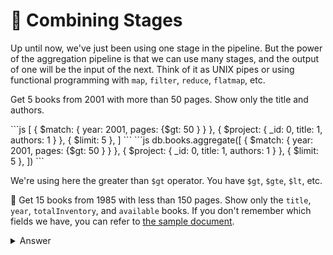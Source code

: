 
# 👐 Combining Stages

Up until now, we've just been using one stage in the pipeline. But the power of the aggregation pipeline is that we can use many stages, and the output of one will be the input of the next. Think of it as UNIX pipes or using functional programming with `map`, `filter`, `reduce`, `flatmap`, etc.

Get 5 books from 2001 with more than 50 pages. Show only the title and authors.

<Tabs groupId="aggregations">
  <TabItem value="atlas" label="Atlas UI">
```js
[
  { $match: { year: 2001, pages: {$gt: 50 } } },
  { $project: { _id: 0, title: 1, authors: 1 } },
  { $limit: 5 },
]
```
  </TabItem>
  <TabItem value="mongodb-shell" label="MongoDB Shell">
```js
db.books.aggregate([
  { $match: { year: 2001, pages: {$gt: 50 } } },
  { $project: { _id: 0, title: 1, authors: 1 } },
  { $limit: 5 },
])
```
  </TabItem>
</Tabs>

We're using here the greater than `$gt` operator. You have `$gt`, `$gte`, `$lt`, etc.

👐 Get 15 books from 1985 with less than 150 pages. Show only the `title`, `year`, `totalInventory`, and `available` books. If you don't remember which fields we have, you can refer to [the sample document](/docs/simple-queries/project).

<details>
<summary>Answer</summary>
<div>

<Tabs groupId="aggregations">
  <TabItem value="atlas" label="Atlas UI">
```js
[
  { $match: { year: 1985, pages: { $lt: 150 } } },
  { $project: { _id: 0, title: 1, year: 1, totalInventory: 1, available: 1 } },
  { $limit: 15 },
]
```

  </TabItem>
  <TabItem value="mongodb-shell" label="MongoDB Shell">
```js
db.books.aggregate([
  { $match: { year: 1985, pages: { $lt: 150 } } },
  { $project: { _id: 0, title: 1, year: 1, totalInventory: 1, available: 1 } },
  { $limit: 15 },
])
```
  </TabItem>
</Tabs>

</div>
</details>
